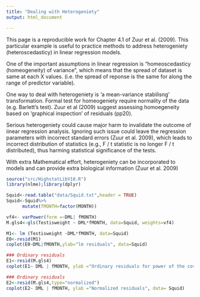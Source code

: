 ---
title: "Dealing with Heterogeniety"
output: html_document

---

This page is a reproducible work for Chapter 4.1 of Zuur et al. (2009). This particular example is useful to practice methods to address heterogeniety (heteroscedasticy) in linear regression models. 

One of the important assumptions in linear regression is "homeoscedasticy (homeogeneity) of variance", which means that the spread of dataset is same at each X values. (i.e. the spread of reponse is the same for along the range of predictor variable).

One way to deal with heterogeniety is 'a mean-variance stabilisng' transformation. 
Formal test for homeogeniety require normality of the data (e.g. Barlett's test). Zuur et al (2009) suggest assessing homoegeneity based on 'graphical inspection' of residuals (pp20).


Serious heterogeniety could cause major harm to invalidate the outcome of iinear regression analysis. Ignoring such issue could leave the regression parameters with incorrect standard errors (Zuur et al. 2009), which leads to incorrect distribution of statistics (e.g., F / t statistic is no longer F / t distributed), thus harming statistical significance of the tests. 

With extra Mathematical effort, heterogeniety can be incorporated to models and can provide extra biological information (Zuur et al. 2009)

 

```{r setup, include=FALSE}
source("src/HighstatLibV10.R")
library(nlme);library(dplyr)

Squid<-read.table("data/Squid.txt",header = TRUE)
Squid<-Squid%>%
      mutate(fMONTH=factor(MONTH))

vf4<- varPower(form =~DML| fMONTH)
M.gls4<-gls(Testisweight ~ DML*fMONTH, data=Squid, weights=vf4)
```

```{r}
M1<- lm (Testisweight ~DML*fMONTH, data=Squid)
E0<-resid(M1)
coplot(E0~DML|fMONTH,ylab="lm residuals", data=Squid)
```


```{r}
### Ordinary residuals
E1<-resid(M.gls4)
coplot(E1~ DML | fMONTH, ylab ="Ordinary residuals for power of the covariate", data= Squid)
```


```{r}
### Ordinary residuals
E2<-resid(M.gls4,type="normalized")
coplot(E2~ DML | fMONTH, ylab ="Normalized residuals", data= Squid)
```
